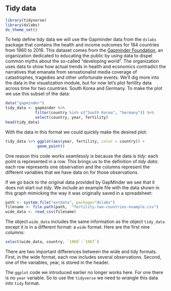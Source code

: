 ## Tidy data

```r
library(tidyverse)
library(dslabs)
ds_theme_set()
```

To help define tidy data we will use the Gapminder data from the `dslabs` package that contains the health and income outcomes for 184 countries from 1960 to 2016. This dataset comes from the [Gapminder Foundation](http://www.gapminder.org/), an organization dedicated to educating the public by using data to dispel common myths about the so-called "developing world". The organization uses data to show how actual trends in health and economics contradict the narratives that emanate from sensationalist media coverage of catastrophes, tragedies and other unfortunate events. We'll dig more into the data in the visualization module, but for now let's plot fertility data across time for two countries: South Korea and Germany. To make the plot we use this subset of the data:

```r
data("gapminder")
tidy_data <- gapminder %>% 
             filter(country %in% c("South Korea", "Germany")) %>%
             select(country, year, fertility)
head(tidy_data)
```

With the data in this format we could quickly make the desired plot:

```r
tidy_data %>% ggplot(aes(year, fertility, color = country)) +
              geom_point()
```

One reason this code works seamlessly is because the data is _tidy_: each point is represented in a row. This brings us to the definition of _tidy data_: each row represents one observation and the columns represent the different variables that we have data on for those observations.

If we go back to the original data provided by GapMinder we see that it does not start out _tidy_. We include an example file with the data shown in this graph mimicking the way it was originally saved in a spreadsheet:

```r
path <- system.file("extdata", package="dslabs")
filename <- file.path(path,  "fertility-two-countries-example.csv")
wide_data <- read_csv(filename)
```

The object `wide_data` includes the same information as the object `tidy_data` except it is in a different format: a `wide` format. Here are the first nine columns:

```r
select(wide_data, country, `1960`:`1967`)
```

There are two important differences between the wide and tidy formats. First, in the wide format, each row includes several observations. Second, one of the variables, year, is stored in the header.
 
The `ggplot` code we introduced earlier no longer works here. For one there is no `year` variable. So to use the `tidyverse` we need to wrangle this data into `tidy` format.

